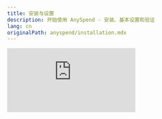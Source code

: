 ```yaml
---
title: 安装与设置
description: 开始使用 AnySpend - 安装、基本设置和验证
lang: cn
originalPath: anyspend/installation.mdx
---
```

<iframe class="w-full aspect-video rounded-xl mb-6" src="https://customer-gg6qs7nm5ue94t64.cloudflarestream.com/20421c67259edef92f8b4ec145e17317/iframe?poster=https%3A%2F%2Fcustomer-gg6qs7nm5ue94t64.cloudflarestream.com%2F20421c67259edef92f8b4ec145e17317%2Fthumbnails%2Fthumbnail.jpg%3Ftime%3D168%26height%3D600" title="AnySpend Setup" frameborder="0" allow="accelerometer; autoplay; clipboard-write; encrypted-media; gyroscope; picture-in-picture" allowfullscreen />

## 先决条件

<CardGroup cols={3}>
  <Card title="Node.js" icon="node-js">
    v20.15.0 或更高版本
  </Card>
  <Card title="React" icon="react">
    版本 18 或 19
  </Card>
  <Card title="TypeScript" icon="code">
    推荐使用以获得更好的开发体验
  </Card>
</CardGroup>

## 安装

选择您偏好的包管理器：

<Tabs>
  <Tab title="npm">
    ```bash
    npm install @b3dotfun/sdk
    ```
  </Tab>
  <Tab title="pnpm">
    ```bash
    pnpm add @b3dotfun/sdk
    ```
  </Tab>
</Tabs>

## 基础设置

### 1. 提供者设置

使用 `B3Provider` 和 `AnyspendProvider` 包裹您的应用程序以启用 AnySpend 功能：

```tsx App.tsx icon=react
import { AnyspendProvider } from "@b3dotfun/sdk/anyspend/react";
import { B3Provider } from "@b3dotfun/sdk/global-account/react";
import "@b3dotfun/sdk/index.css";

function App() {
  return (
    <B3Provider theme="light" environment="production">
      <AnyspendProvider>{/* 您的应用程序组件 */}</AnyspendProvider>
    </B3Provider>
  );
}

export default App;
```

### 2. 环境配置

<Tabs>
  <Tab title="Mainnet">
    **端点**：`https://mainnet.anyspend.com`

    用于实际交易的生产应用程序。
  </Tab>
  <Tab title="Testnet">
    **端点**：`http://testnet.anyspend.com`

    用于开发和测试，使用测试代币。

    注意：Testnet 目前不可用。
  </Tab>
</Tabs>

### 3. TypeScript 配置（可选但推荐）

<Note>
  如果您使用 TypeScript，请确保您的 `tsconfig.json` 包含以下设置以获得最佳兼容性：
</Note>

```json tsconfig.json icon=settings
{
  "compilerOptions": {
    "moduleResolution": "node",
    "allowSyntheticDefaultImports": true,
    "esModuleInterop": true
  }
}
```

## 验证

创建一个简单的测试组件以验证您的设置是否正确：

```tsx TestComponent.tsx icon=test-tube lines
import { AnySpend } from "@b3dotfun/sdk/anyspend/react";

function TestComponent() {
  return <AnySpend />;
}
```

## 下一步

<CardGroup cols={3}>
  <Card title="探索组件" icon="puzzle-piece" href="/anyspend/components">
    了解可用于不同支付场景的组件
  </Card>
  <Card title="了解 Hooks" icon="link" href="/anyspend/hooks">
    发现用于构建自定义支付流程的 React hooks
  </Card>
  <Card title="查看示例" icon="code" href="/anyspend/examples">
    浏览真实世界的实现示例
  </Card>
</CardGroup>

## 故障排除

<AccordionGroup>
  <Accordion title="导入错误">
    确保您已正确安装 SDK 并导入了 CSS 文件。SDK 需要 React 18+ 并且可能与旧版本不兼容。
  </Accordion>
  <Accordion title="未找到提供者">
    确保您在组件树的高层，通常在您的主应用程序组件中放置了 `B3Provider` 和 `AnyspendProvider`。
  </Accordion>
  <Accordion title="TypeScript 错误">
    如果您看到 TypeScript 错误，请验证您的 `tsconfig.json` 包含上面推荐的设置。
  </Accordion>
</AccordionGroup>
